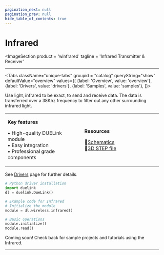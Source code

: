 ```yaml
---
pagination_next: null
pagination_prev: null
hide_table_of_contents: true
---
```



# Infrared

<ImageSection
    product = 'winfrared'
    tagline = 'Infrared Transmitter & Receiver'
></ImageSection>

---

<Tabs className="unique-tabs" groupid = "catalog" queryString="show" defaultValue="overview"
  values={[
    {label: 'Overview', value: 'overview'},
    {label: 'Drivers', value: 'drivers'},
    {label: 'Samples', value: 'samples'},
  ]}>

<TabItem value="overview">

Use light, infrared to be exact, to send and receive data. The data is transferred over a 38Khz frequency to filter out any other surrounding infrared light.

<table><td width='50%'>

**Key features**

• High-quality DUELink module<br/>
• Easy integration<br/>
• Professional grade components<br/>

</td><td width='50%'>

**Resources**
 
📄[Schematics](/sch/gdl-winfrared-a.pdf)<br/>
🔩[3D STEP file](/3d/gdl-winfrared-a.step)<br/>

</td></table>

</TabItem>

<TabItem value="drivers">

See [Drivers](../../engine/drivers) page for further details.

```python
# Python driver installation
import duelink
dl = duelink.DueLink()

# Example code for Infrared
# Initialize the module
module = dl.wireless.infrared()

# Basic operations
module.initialize()
module.read()
```

</TabItem>

<TabItem value="samples">

Coming soon! Check back for sample projects and tutorials using the Infrared.

</TabItem>

</Tabs>

---

<OrderSection
    product = "DUELink Infrared A"
    partnumber = "GDL-WINFRARED-A"
    price = "$19.99"
/>
